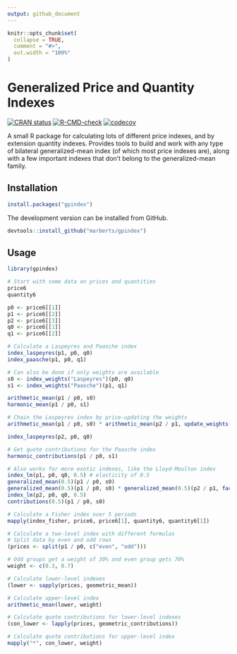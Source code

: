 ```yaml
---
output: github_document
---
```


<!-- README.md is generated from README.Rmd. Please edit that file. -->

```r
knitr::opts_chunk$set(
  collapse = TRUE,
  comment = "#>",
  out.width = "100%"
)
```

# Generalized Price and Quantity Indexes

<!-- Badges -->
[![CRAN status](https://www.r-pkg.org/badges/version/gpindex)](https://cran.r-project.org/package=gpindex)
[![R-CMD-check](https://github.com/marberts/gpindex/workflows/R-CMD-check/badge.svg)](https://github.com/marberts/gpindex/actions)
[![codecov](https://codecov.io/gh/marberts/gpindex/branch/master/graph/badge.svg?token=lHDHsGHsLd)](https://codecov.io/gh/marberts/gpindex)

A small R package for calculating lots of different price indexes, and by extension quantity indexes. Provides tools to build and work with any type of bilateral generalized-mean index (of which most price indexes are), along with a few important indexes that don't belong to the generalized-mean family. 

## Installation

```r
install.packages("gpindex")
```

The development version can be installed from GitHub.

```r
devtools::install_github("marberts/gpindex")
```

## Usage

```r
library(gpindex)

# Start with some data on prices and quantities
price6
quantity6

p0 <- price6[[1]]
p1 <- price6[[2]]
p2 <- price6[[3]]
q0 <- price6[[1]]
q1 <- price6[[2]]

# Calculate a Laspeyres and Paasche index
index_laspeyres(p1, p0, q0)
index_paasche(p1, p0, q1)

# Can also be done if only weights are available
s0 <- index_weights("Laspeyres")(p0, q0)
s1 <- index_weights("Paasche")(p1, q1)

arithmetic_mean(p1 / p0, s0)
harmonic_mean(p1 / p0, s1)

# Chain the Laspeyres index by price-updating the weights
arithmetic_mean(p1 / p0, s0) * arithmetic_mean(p2 / p1, update_weights(p1 / p0, s0))

index_laspeyres(p2, p0, q0)

# Get quote contributions for the Paasche index
harmonic_contributions(p1 / p0, s1)

# Also works for more exotic indexes, like the Lloyd-Moulton index
index_lm(p1, p0, q0, 0.5) # elasticity of 0.5
generalized_mean(0.5)(p1 / p0, s0)
generalized_mean(0.5)(p1 / p0, s0) * generalized_mean(0.5)(p2 / p1, factor_weights(0.5)(p1 / p0, s0))
index_lm(p2, p0, q0, 0.5)
contributions(0.5)(p1 / p0, s0)

# Calculate a Fisher index over 5 periods
mapply(index_fisher, price6, price6[1], quantity6, quantity6[1])

# Calculate a two-level index with different formulas
# Split data by even and odd rows
(prices <- split(p1 / p0, c("even", "odd")))

# Odd groups get a weight of 30% and even group gets 70%
weight <- c(0.3, 0.7)

# Calculate lower-level indexes
(lower <- sapply(prices, geometric_mean))

# Calculate upper-level index
arithmetic_mean(lower, weight)

# Calculate quote contributions for lower-level indexes
(con_lower <- lapply(prices, geometric_contributions))

# Calculate quote contributions for upper-level index
mapply("*", con_lower, weight)
```